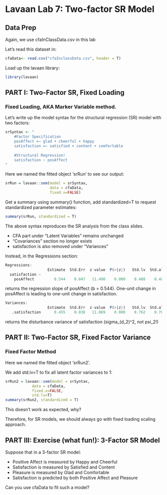 # Lavaan Lab 7: Two-factor SR Model


## Data Prep

Again, we use cfaInClassData.csv in this lab 

Let's read this dataset in: 

```r
cfaData<- read.csv("cfaInclassData.csv", header = T)
```

Load up the lavaan library: 

```r
library(lavaan)
```

<!------------------------------>
## PART I: Two-Factor SR, Fixed Loading
<!------------------------------>

### Fixed Loading, AKA Marker Variable method. 

Let's write up the model syntax for the structural regression (SR) model with two factors:

```r
srSyntax <- "
	#Factor Specification	
	posAffect =~ glad + cheerful + happy  
	satisfaction =~ satisfied + content + comfortable 
	
	#Structural Regression!
	satisfaction ~ posAffect
"
```

Here we named the fitted object 'srRun' to see our output: 

```r
srRun = lavaan::sem(model = srSyntax, 
                    data = cfaData, 
                    fixed.x=FALSE)
```

Get a summary using summary() function, add standardized=T to request standardized parameter estimates:

```r
summary(srRun, standardized = T)
```

The above syntax reproduces the SR analysis from the class slides.

+ CFA part under "Latent Variables" remains unchanged
+ "Covariances" section no longer exists
+ satisfaction is also removed under "Variances"

Instead, in the Regressions section: 

```r
Regressions:
                   Estimate  Std.Err  z-value  P(>|z|)   Std.lv  Std.all
  satisfaction ~                                                        
    posAffect         0.544    0.047   11.490    0.000    0.488    0.488
```

returns the regression slope of posAffect (b = 0.544). One-unit change in posAffect is leading to one-unit change in satisfaction. 

```r
Variances:
                   Estimate  Std.Err  z-value  P(>|z|)   Std.lv  Std.all
   .satisfaction      0.455    0.038   11.869    0.000    0.762    0.762
```

returns the disturbance variance of satisfaction (sigma_(d_2)^2, not psi_2!)


<!------------------------------>
## PART II: Two-Factor SR, Fixed Factor Variance
<!------------------------------>

### Fixed Factor Method

Here we named the fitted object 'srRun2'. 

We add std.lv=T to fix all latent factor variances to 1: 

```r
srRun2 = lavaan::sem(model = srSyntax, 
            data = cfaData, 
            fixed.x=FALSE,
            std.lv=T)
summary(srRun2, standardized = T)
```

This doesn't work as expected, why?

Therefore, for SR models, we should always go with fixed loading scaling approach. 



<!------------------------------>
## PART III: Exercise (what fun!): 3-Factor SR Model
<!------------------------------>

Suppose that in a 3-factor SR model: 

+ Positive Affect is measured by Happy and Cheerful
+ Satisfaction is measured by Satisfied and Content
+ Pleasure is measured by Glad and Comfortable
+ Satisfaction is predicted by both Positive Affect and Pleasure

Can you use cfaData to fit such a model? 

```r

```

